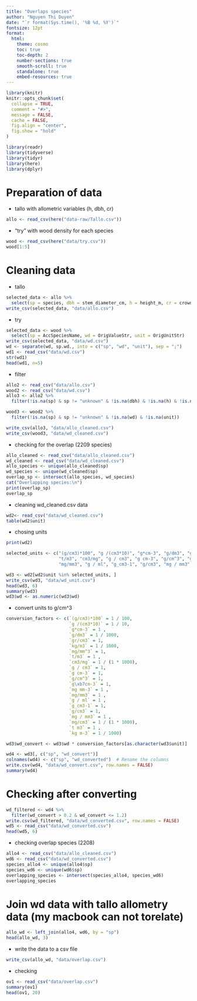 ```yaml
---
title: "Overlaps species"
author: "Nguyen Thi Duyen"
date: "`r format(Sys.time(), '%B %d, %Y')`"
fontsize: 12pt
format:
  html:
    theme: cosmo
    toc: true
    toc-depth: 2
    number-sections: true
    smooth-scroll: true
    standalone: true
    embed-resources: true
---
```


```r
library(knitr)
knitr::opts_chunk$set(
  collapse = TRUE,
  comment = "#>",
  message = FALSE,
  cache = FALSE,
  fig.align = "center",
  fig.show = "hold"
)
```

```r
library(readr)
library(tidyverse)
library(tidyr)
library(here)
library(dplyr)
```

# Preparation of data

- tallo with allometric variables (h, dbh, cr)

```r
allo <- read_csv(here("data-raw/Tallo.csv"))
```

- "try" with wood density for each species

```r
wood <- read_csv(here("data/try.csv"))
wood[1:5]
```

# Cleaning data
- tallo

```r
selected_data <- allo %>%
  select(sp = species, dbh = stem_diameter_cm, h = height_m, cr = crown_radius_m)
write_csv(selected_data, "data/allo.csv")
```

- try

```r
selected_data <- wood %>%
  select(sp = AccSpeciesName, wd = OrigValueStr, unit = OrigUnitStr)
write_csv(selected_data, "data/wd.csv")
wd <- separate(wd, sp.wd., into = c("sp", "wd", "unit"), sep = ";")
wd1 <- read_csv("data/wd.csv")
str(wd1)
head(wd1, n=5) 
```

- filter
```r
allo2 <- read_csv("data/allo.csv")
wood2 <- read_csv("data/wd.csv")
allo3 <- allo2 %>%
  filter(!is.na(sp) & sp != "unknown" & !is.na(dbh) & !is.na(h) & !is.na(cr))

wood3 <- wood2 %>%
  filter(!is.na(sp) & sp != "unknown" & !is.na(wd) & !is.na(unit))

write_csv(allo3, "data/allo_cleaned.csv")
write_csv(wood3, "data/wd_cleaned.csv")

```

- checking for the overlap (2209 species)
```r
allo_cleaned <- read_csv("data/allo_cleaned.csv")
wd_cleaned <- read_csv("data/wd_cleaned.csv")
allo_species <- unique(allo_cleaned$sp)
wd_species <- unique(wd_cleaned$sp)
overlap_sp <- intersect(allo_species, wd_species)
cat("Overlapping species:\n")
print(overlap_sp)
overlap_sp
```

- cleaning wd_cleaned.csv data
```r
wd2<- read_csv("data/wd_cleaned.csv")
table(wd2$unit)
```

- chosing units
```r
print(wd2)
```

```r
selected_units <- c("(g/cm3)*100", "g /(cm3*10)", "g*cm-3", "g/dm3", "gr/cm3", "kg/m3", "mg/mm^3", 
                    "t/m3", "cm3/mg", "g / cm3", "g cm-3", "g/cm^3", "g\xb7cm-3", "mg mm-3", 
                    "mg/mm3", "g / ml", "g_cm3-1", "g/cm3", "mg / mm3", "mg/cm3", "t m3", "kg m-3")
```

```r
wd3 <- wd2[wd2$unit %in% selected_units, ]
write_csv(wd3, "data/wd_unit.csv")
head(wd3, 6)
summary(wd3)
wd3$wd <- as.numeric(wd3$wd)
```

- convert units to g/cm^3
```r
conversion_factors <- c(`(g/cm3)*100` = 1 / 100, 
                        `g /(cm3*10)` = 1 / 10, 
                        `g*cm-3` = 1 , 
                        `g/dm3` = 1 / 1000, 
                        `gr/cm3` = 1, 
                        `kg/m3` = 1 / 1000, 
                        `mg/mm^3` = 1, 
                        `t/m3` = 1 , 
                        `cm3/mg` = 1 / (1 * 1000), 
                        `g / cm3` = 1, 
                        `g cm-3` = 1, 
                        `g/cm^3` = 1, 
                        `g\xb7cm-3` = 1, 
                        `mg mm-3` = 1 , 
                        `mg/mm3` = 1 , 
                        `g / ml` = 1 , 
                        `g_cm3-1` = 1, 
                        `g/cm3` = 1, 
                        `mg / mm3` = 1 , 
                        `mg/cm3` = 1 / (1 * 1000), 
                        `t m3` = 1 ,
                        `kg m-3` = 1 / 1000)
```

```r
wd3$wd_convert <- wd3$wd * conversion_factors[as.character(wd3$unit)]
```

```r
wd4 <- wd3[, c("sp", "wd_convert")]
colnames(wd4) <- c("sp", "wd_converted")  # Rename the columns
write.csv(wd4, "data/wd_convert.csv", row.names = FALSE)
summary(wd4)
```

# Checking after converting
```r
wd_filtered <- wd4 %>% 
  filter(wd_convert > 0.2 & wd_convert <= 1.2)
write.csv(wd_filtered, "data/wd_converted.csv", row.names = FALSE)
wd5 <- read_csv("data/wd_converted.csv")
head(wd5, 6)
```


- checking overlap species (2208)
```r
allo4 <- read_csv("data/allo_cleaned.csv")
wd6 <- read_csv("data/wd_converted.csv")
species_allo4 <- unique(allo4$sp)
species_wd6 <- unique(wd6$sp)
overlapping_species <- intersect(species_allo4, species_wd6)
overlapping_species
```




# Join wd data with tallo allometry data (my macbook can not torelate)

```r
allo_wd <- left_join(allo4, wd6, by = "sp")
head(allo_wd, 3)
```

- write the data to a csv file
```r
write_csv(allo_wd, "data/overlap.csv")
```

- checking
```r
ov1 <- read_csv("data/overlap.csv")
summary(ov1)
head(ov1, 20)
```